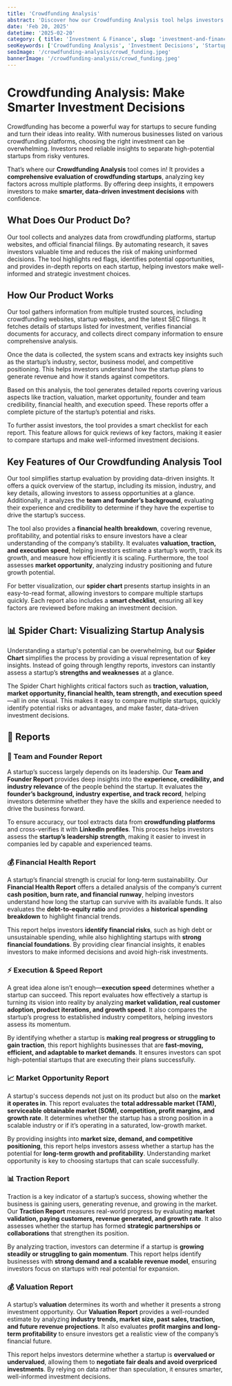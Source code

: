 ```yaml
---
title: 'Crowdfunding Analysis'
abstract: 'Discover how our Crowdfunding Analysis tool helps investors evaluate startups using data-driven insights on financial health, market opportunity, traction, and execution speed.'
date: 'Feb 20, 2025'
datetime: '2025-02-20'
category: { title: 'Investment & Finance', slug: 'investment-and-finance' }
seoKeywords: ['Crowdfunding Analysis', 'Investment Decisions', 'Startup Evaluation', 'Investment Analysis Tool', 'Crowdfunding Startups']
seoImage: '/crowdfunding-analysis/crowd_funding.jpeg'
bannerImage: '/crowdfunding-analysis/crowd_funding.jpeg'
---
```


# **Crowdfunding Analysis: Make Smarter Investment Decisions**

Crowdfunding has become a powerful way for startups to secure funding and turn their ideas into reality. With numerous businesses listed on various crowdfunding platforms, choosing the right investment can be overwhelming. Investors need reliable insights to separate high-potential startups from risky ventures.

That’s where our **Crowdfunding Analysis** tool comes in! It provides a **comprehensive evaluation of crowdfunding startups**, analyzing key factors across multiple platforms. By offering deep insights, it empowers investors to make **smarter, data-driven investment decisions** with confidence.

## **What Does Our Product Do?**

Our tool collects and analyzes data from crowdfunding platforms, startup websites, and official financial filings. By automating research, it saves investors valuable time and reduces the risk of making uninformed decisions. The tool highlights red flags, identifies potential opportunities, and provides in-depth reports on each startup, helping investors make well-informed and strategic investment choices.

## **How Our Product Works**

Our tool gathers information from multiple trusted sources, including crowdfunding websites, startup websites, and the latest SEC filings. It fetches details of startups listed for investment, verifies financial documents for accuracy, and collects direct company information to ensure comprehensive analysis.

Once the data is collected, the system scans and extracts key insights such as the startup’s industry, sector, business model, and competitive positioning. This helps investors understand how the startup plans to generate revenue and how it stands against competitors.

Based on this analysis, the tool generates detailed reports covering various aspects like traction, valuation, market opportunity, founder and team credibility, financial health, and execution speed. These reports offer a complete picture of the startup’s potential and risks.

To further assist investors, the tool provides a smart checklist for each report. This feature allows for quick reviews of key factors, making it easier to compare startups and make well-informed investment decisions.

## **Key Features of Our Crowdfunding Analysis Tool**

Our tool simplifies startup evaluation by providing data-driven insights. It offers a quick overview of the startup, including its mission, industry, and key details, allowing investors to assess opportunities at a glance. Additionally, it analyzes the **team and founder’s background**, evaluating their experience and credibility to determine if they have the expertise to drive the startup’s success.

The tool also provides a **financial health breakdown**, covering revenue, profitability, and potential risks to ensure investors have a clear understanding of the company’s stability. It evaluates **valuation, traction, and execution speed**, helping investors estimate a startup’s worth, track its growth, and measure how efficiently it is scaling. Furthermore, the tool assesses **market opportunity**, analyzing industry positioning and future growth potential.

For better visualization, our **spider chart** presents startup insights in an easy-to-read format, allowing investors to compare multiple startups quickly. Each report also includes a **smart checklist**, ensuring all key factors are reviewed before making an investment decision.

## **📊 Spider Chart: Visualizing Startup Analysis**

Understanding a startup's potential can be overwhelming, but our **Spider Chart** simplifies the process by providing a visual representation of key insights. Instead of going through lengthy reports, investors can instantly assess a startup’s **strengths and weaknesses** at a glance.

The Spider Chart highlights critical factors such as **traction, valuation, market opportunity, financial health, team strength, and execution speed**—all in one visual. This makes it easy to compare multiple startups, quickly identify potential risks or advantages, and make faster, data-driven investment decisions.

## **📑 Reports**

### **👥 Team and Founder Report**

A startup’s success largely depends on its leadership. Our **Team and Founder Report** provides deep insights into the **experience, credibility, and industry relevance** of the people behind the startup. It evaluates the **founder’s background, industry expertise, and track record**, helping investors determine whether they have the skills and experience needed to drive the business forward.

To ensure accuracy, our tool extracts data from **crowdfunding platforms** and cross-verifies it with **LinkedIn profiles**. This process helps investors assess the **startup’s leadership strength**, making it easier to invest in companies led by capable and experienced teams.

### **💰 Financial Health Report**

A startup’s financial strength is crucial for long-term sustainability. Our **Financial Health Report** offers a detailed analysis of the company’s current **cash position, burn rate, and financial runway**, helping investors understand how long the startup can survive with its available funds. It also evaluates the **debt-to-equity ratio** and provides a **historical spending breakdown** to highlight financial trends.

This report helps investors **identify financial risks**, such as high debt or unsustainable spending, while also highlighting startups with **strong financial foundations**. By providing clear financial insights, it enables investors to make informed decisions and avoid high-risk investments.

### **⚡ Execution & Speed Report**

A great idea alone isn’t enough—**execution speed** determines whether a startup can succeed. This report evaluates how effectively a startup is turning its vision into reality by analyzing **market validation, real customer adoption, product iterations, and growth speed**. It also compares the startup’s progress to established industry competitors, helping investors assess its momentum.

By identifying whether a startup is **making real progress or struggling to gain traction**, this report highlights businesses that are **fast-moving, efficient, and adaptable to market demands**. It ensures investors can spot high-potential startups that are executing their plans successfully.

### **📈 Market Opportunity Report**

A startup's success depends not just on its product but also on the **market it operates in**. This report evaluates the **total addressable market (TAM), serviceable obtainable market (SOM), competition, profit margins, and growth rate**. It determines whether the startup has a strong position in a scalable industry or if it’s operating in a saturated, low-growth market.

By providing insights into **market size, demand, and competitive positioning**, this report helps investors assess whether a startup has the potential for **long-term growth and profitability**. Understanding market opportunity is key to choosing startups that can scale successfully.

### **📊 Traction Report**

Traction is a key indicator of a startup’s success, showing whether the business is gaining users, generating revenue, and growing in the market. Our **Traction Report** measures real-world progress by evaluating **market validation, paying customers, revenue generated, and growth rate**. It also assesses whether the startup has formed **strategic partnerships or collaborations** that strengthen its position.

By analyzing traction, investors can determine if a startup is **growing steadily or struggling to gain momentum**. This report helps identify businesses with **strong demand and a scalable revenue model**, ensuring investors focus on startups with real potential for expansion.

### **💰 Valuation Report**

A startup’s **valuation** determines its worth and whether it presents a strong investment opportunity. Our **Valuation Report** provides a well-rounded estimate by analyzing **industry trends, market size, past sales, traction, and future revenue projections**. It also evaluates **profit margins and long-term profitability** to ensure investors get a realistic view of the company’s financial future.

This report helps investors determine whether a startup is **overvalued or undervalued**, allowing them to **negotiate fair deals and avoid overpriced investments**. By relying on data rather than speculation, it ensures smarter, well-informed investment decisions.
